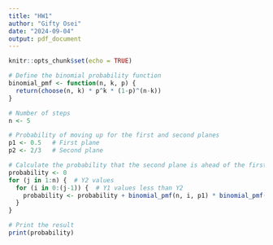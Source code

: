 ```yaml
---
title: "HW1"
author: "Gifty Osei"
date: "2024-09-04"
output: pdf_document
---
```


```r
knitr::opts_chunk$set(echo = TRUE)
```



```r

# Define the binomial probability function
binomial_pmf <- function(n, k, p) {
  return(choose(n, k) * p^k * (1-p)^(n-k))
}

# Number of steps
n <- 5

# Probability of moving up for the first and second planes
p1 <- 0.5   # First plane
p2 <- 2/3   # Second plane

# Calculate the probability that the second plane is ahead of the first plane
probability <- 0
for (j in 1:n) {  # Y2 values
  for (i in 0:(j-1)) {  # Y1 values less than Y2
    probability <- probability + binomial_pmf(n, i, p1) * binomial_pmf(n, j, p2)
  }
}

# Print the result
print(probability)


```

